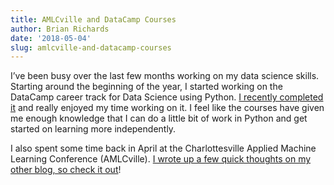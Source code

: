```yaml
---
title: AMLCville and DataCamp Courses
author: Brian Richards
date: '2018-05-04'
slug: amlcville-and-datacamp-courses
---
```


I've been busy over the last few months working on my data science skills. 
Starting around the beginning of the year, I started working on the DataCamp 
career track for Data Science using Python. [I recently completed it](https://www.datacamp.com/statement-of-accomplishment/track/697a516dcfd66c1a0da3d900f5d53f6d38bf1b5f) 
and really enjoyed my time working on it. I feel like the courses have given me 
enough knowledge that I can do a little bit of work in Python and get started on 
learning more independently. 

I also spent some time back in April at the Charlottesville Applied Machine 
Learning Conference (AMLCville). [I wrote up a few quick thoughts on my other 
blog, so check it out](http://www.simplyapproximate.com/posts/amlcville-retrospective/)!
